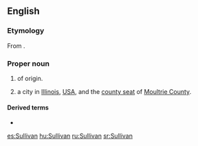 ==English==
{{wikipedia|Sullivan (surname)}}
{{slim-wikipedia|Sullivan, Illinois}}

===Etymology===
From {{der|en|ga|Ó Súilleabháin}}.

===Proper noun===
{{en-proper noun}}

# {{surname|from=Irish|lang=en|dot=}} of {{l|en|Irish}} origin.
# a city in [[Illinois]], [[USA]], and the [[county seat]] of [[Moultrie County]].

====Derived terms====
* {{l|en|Sullivan County}}

{{C|en|Illinois}}

[[es:Sullivan]]
[[hu:Sullivan]]
[[ru:Sullivan]]
[[sr:Sullivan]]